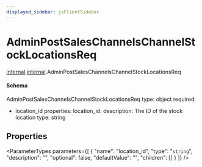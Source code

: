 ```yaml
---
displayed_sidebar: jsClientSidebar
---
```



# AdminPostSalesChannelsChannelStockLocationsReq

[internal](../../admin_discounts/modules/admin_discounts.internal.mdx).[internal](../modules/admin_discounts.internal.internal.mdx).AdminPostSalesChannelsChannelStockLocationsReq

#### Schema

AdminPostSalesChannelsChannelStockLocationsReq
type: object
required:
  - location_id
properties:
  location_id:
    description: The ID of the stock location
    type: string

## Properties

<ParameterTypes parameters={[
  {
    "name": "location_id",
    "type": "`string`",
    "description": "",
    "optional": false,
    "defaultValue": "",
    "children": []
  }
]} />

